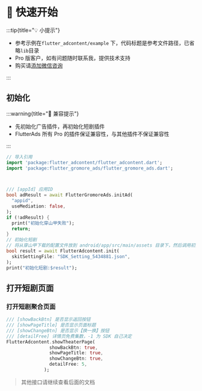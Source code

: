 
# 🦜 快速开始


:::tip{title="💡 小提示"}

 - 参考示例在`flutter_adcontent/example` 下，代码标题是参考文件路径，已省略`lib`目录
 - Pro 版客户，如有问题随时联系我，提供技术支持
 - 购买请[添加微信咨询](/start/me)

:::

## 初始化

:::warning{title="🚧 兼容提示"}

 - 先初始化广告插件，再初始化短剧插件
 - FlutterAds 所有 Pro 的插件保证兼容性，与其他插件不保证兼容性

:::

```dart title="example/main.dart"
// 导入引用
import 'package:flutter_adcontent/flutter_adcontent.dart';
import 'package:flutter_gromore_ads/flutter_gromore_ads.dart';



/// [appId] 应用ID
bool adResult = await FlutterGromoreAds.initAd(
  "appid",
  useMediation: false,
);
if (!adResult) {
  print("初始化穿山甲失败");
  return;
}
// 初始化短剧
// 将从穿山甲下载的配置文件放到 android/app/src/main/assets 目录下，然后调用初始化方法即可
bool result = await FlutterAdcontent.init(
  skitSettingFile: "SDK_Setting_5434881.json",
);
print("初始化短剧:$result");
```

## 打开短剧页面

### 打开短剧聚合页面

``` dart
/// [showBackBtn] 是否显示返回按钮
/// [showPageTitle] 是否显示页面标题
/// [showChangeBtn] 是否显示【换一换】按钮
/// [detailFree] 详情页免费集数，-1 为 SDK 自己决定
FlutterAdcontent.showTheaterPage(
                showBackBtn: true,
                showPageTitle: true,
                showChangeBtn: true,
                detailFree: 5,
              );
```

> 其他接口请继续查看后面的文档




